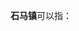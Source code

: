 '''石马镇'''可以指：
{{PRC admin/disambig|36/08/25/106/000|37/03/04/108/000|44/14/81/124/000|50/01/11/107/000|51/07/04/101/000|51/08/24/119/000}}
{{disambig|cat=三字中国镇名消歧义}}